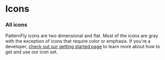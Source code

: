 
# Icons

### All icons
PatternFly icons are two dimensional and flat. Most of the icons are gray with the exception of icons that require color or emphasis. If you're a developer, [check out our getting started page](/get-started/developers#using-styles) to learn more about how to get and use our icon set.

<Icons />